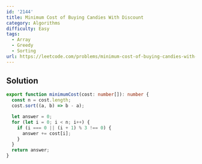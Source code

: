 ```yaml
---
id: '2144'
title: Minimum Cost of Buying Candies With Discount
category: Algorithms
difficulty: Easy
tags:
  - Array
  - Greedy
  - Sorting
url: https://leetcode.com/problems/minimum-cost-of-buying-candies-with-discount
---
```


## Solution

```typescript showLineNumbers
export function minimumCost(cost: number[]): number {
  const n = cost.length;
  cost.sort((a, b) => b - a);

  let answer = 0;
  for (let i = 0; i < n; i++) {
    if (i === 0 || (i + 1) % 3 !== 0) {
      answer += cost[i];
    }
  }
  return answer;
}
```
